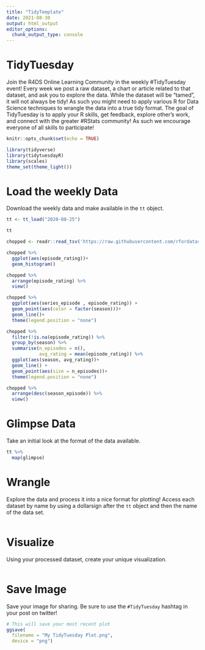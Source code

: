 ```yaml
---
title: "TidyTemplate"
date: 2021-08-30
output: html_output
editor_options: 
  chunk_output_type: console
---
```


# TidyTuesday

Join the R4DS Online Learning Community in the weekly #TidyTuesday event!
Every week we post a raw dataset, a chart or article related to that dataset, and ask you to explore the data.
While the dataset will be “tamed”, it will not always be tidy! As such you might need to apply various R for Data Science techniques to wrangle the data into a true tidy format.
The goal of TidyTuesday is to apply your R skills, get feedback, explore other’s work, and connect with the greater #RStats community!
As such we encourage everyone of all skills to participate!

```r

knitr::opts_chunk$set(echo = TRUE)

library(tidyverse)
library(tidytuesdayR)
library(scales)
theme_set(theme_light())

```

# Load the weekly Data

Download the weekly data and make available in the `tt` object.

```r

tt <- tt_load("2020-08-25")

tt

chopped <- readr::read_tsv('https://raw.githubusercontent.com/rfordatascience/tidytuesday/master/data/2020/2020-08-25/chopped.tsv')


```

```r
chopped %>%
  ggplot(aes(episode_rating))+
  geom_histogram()

chopped %>%
  arrange(episode_rating) %>%
  view()

chopped %>%
  ggplot(aes(series_episode , episode_rating)) +
  geom_point(aes(color = factor(season)))+
  geom_line()+
  theme(legend.position = "none")

```

```r
chopped %>%
  filter(!is.na(episode_rating)) %>%
  group_by(season) %>%
  summarise(n_episodes = n(),
            avg_rating = mean(episode_rating)) %>%
  ggplot(aes(season, avg_rating))+
  geom_line() +
  geom_point(aes(size = n_episodes))+
  theme(legend.position = "none")

chopped %>%  
  arrange(desc(season_episode)) %>%
  view()
```




# Glimpse Data

Take an initial look at the format of the data available.

```r

tt %>% 
  map(glimpse)

```

# Wrangle

Explore the data and process it into a nice format for plotting! Access each dataset by name by using a dollarsign after the `tt` object and then the name of the data set.

```r



```


# Visualize

Using your processed dataset, create your unique visualization.

```r


  
```

# Save Image

Save your image for sharing. Be sure to use the `#TidyTuesday` hashtag in your post on twitter! 

```r

# This will save your most recent plot
ggsave(
  filename = "My TidyTuesday Plot.png",
  device = "png")

```


```r

```

